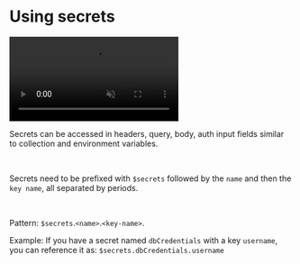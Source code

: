 
# Using secrets<PremiumBadge />

<video controls className="mt-10" muted>
  <source
    src="/screenrecordings/aws_secret_manager/aws_using_secrets.mp4"
    type="video/mp4"
  />
  Your browser does not support the video tag.
</video>

<br />

Secrets can be accessed in headers, query, body, auth input fields similar to collection and environment variables.

<br />

Secrets need to be prefixed with `$secrets` followed by the `name` and then the `key name`, all separated by periods.

<br />

Pattern: `$secrets`.`<name>`.`<key-name>`.

Example:
If you have a secret named `dbCredentials` with a key `username`, you can reference it as:
`$secrets.dbCredentials.username`

